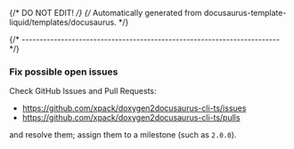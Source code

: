 {/* DO NOT EDIT! */}
{/* Automatically generated from docusaurus-template-liquid/templates/docusaurus. */}

{/* ------------------------------------------------------------------------ */}

### Fix possible open issues

Check GitHub Issues and Pull Requests:

- https://github.com/xpack/doxygen2docusaurus-cli-ts/issues
- https://github.com/xpack/doxygen2docusaurus-cli-ts/pulls

and resolve them; assign them to a milestone
(such as <code>2.0.0</code>).

